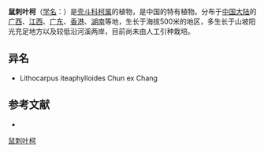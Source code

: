 {{Speciesbox
| name = 鼠刺叶柯
| status = 
| status_system = 
| image =
| genus = Lithocarpus
| species = iteaphyllus
| authority = (Hance) Rehd.
}}

'''鼠刺叶柯'''（[[学名|学名]]：{{lang|la|''Lithocarpus iteaphyllus''}}）是[[壳斗科|壳斗科]][[柯属|柯属]]的植物，是中国的特有植物。分布于[[中国大陆|中国大陆]]的[[广西|广西]]、[[江西|江西]]、[[广东|广东]]、[[香港|香港]]、[[湖南|湖南]]等地，生长于海拔500米的地区，多生长于山坡阳光充足地方以及较低沿河溪两岸，目前尚未由人工引种栽培。

== 异名 ==
* Lithocarpus iteaphylloides Chun ex Chang

== 参考文献 ==
<div class="references-small">
* {{cite web| url =http://www.bioinfo.cn/db05/KmzwSpecies.php?action=view&id=7954| title =鼠刺叶柯| work =《中国高等植物数据库全库》| publisher =中国科学院微生物研究所| author =昆明植物研究所| accessdate =2009-02-24| deadurl =yes| archiveurl =https://web.archive.org/web/20160305055008/http://www.bioinfo.cn/db05/KmzwSpecies.php?action=view&id=7954| archivedate =2016-03-05}}
</div>
{{Taxonbar|from=Q11180049}}

[[Category:柯属|鼠刺叶柯]]


{{植物小作品}}